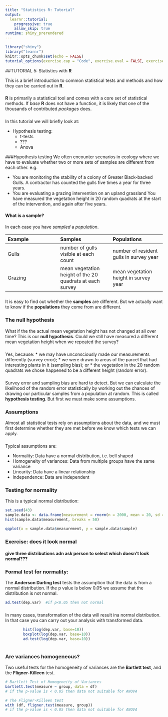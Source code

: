 ```yaml
---
title: "Statistics R: Tutorial"
output: 
  learnr::tutorial:
    progressive: true
    allow_skip: true
runtime: shiny_prerendered
---
```


```r
library("shiny")
library("learnr")
knitr::opts_chunk$set(echo = FALSE)
tutorial_options(exercise.cap = "Code", exercise.eval = FALSE, exercise.timelimit = NULL, exercise.lines = 3, exercise.checker = FALSE, exercise.completion = TRUE, exercise.diagnostics = TRUE, exercise.startover = TRUE)  
```





##TUTORIAL 5: Statistics with **R**

This is a brief introduction to common statistical tests and methods and how they can be carried out in **R**.

###
**R** is primarily a statistical tool and comes with a core set of statistical methods.  If *base* **R** does not have a function, it is likely that one of the thousands of contributed *packages* does.  

###
In this tutorial we will briefly look at:  

* Hypothesis testing:  
  * t-tests  
  * ???  
  * Anova  

###Hypothesis testing
We often encounter scenarios in ecology where we have to evaluate whether two or more sets of samples are different from each other.  e.g. 

* You are monitoring the stability of a colony of Greater Black-backed Gulls.  A contractor has counted the gulls five times a year for three years.  
* You are evaluating a grazing intervention on an upland grassland  You have measured the vegetation height in 20 random quadrats at the start of the intervention, and again after five years.

#### What is a sample? 
In each case you have *sampled* a *population*.  

Example | Samples | Populations 
:--- |:--- |:---
Gulls |number of gulls visible at each count |number of resident gulls in survey year
Grazing |mean vegetation height of the 20 quadrats at each survey |mean vegetation height in survey year 

###
It is easy to find out whether the **samples** are different.  But we actually want to know if the **populations** they come from are different.  

### The null hypothesis
What if the the actual mean vegetation height has not changed at all over time?  This is our **null hypothesis**.  Could we still have measured a different mean vegetation height when we repeated the survey?  

###
Yes, because:
* we may have unconsciously made our measurements differently (survey error); 
* we were drawn to areas of the parcel that had interesting plants in it (sampling bias); or 
* the vegetation in the 20 random quadrats we chose happened to be a different height (random error).  

###
Survey error and sampling bias are hard to detect.  But we can calculate the likelihood of the random error statistically by working out the chances of drawing our particular samples from a population at random.  This is called **hypothesis testing**.  But first we must make some assumptions.  

### Assumptions
Almost all statistical tests rely on assumptions about the data, and we must first determine whether they are met before we know which tests we can apply.  

###
Typical assumptions are:

* Normality: Data have a normal distribution, i.e. bell shaped
* Homogeneity of variances: Data from multiple groups have the same variance
* Linearity: Data have a linear relationship
* Independence: Data are independent


### Testing for normality

This is a typical normal distribution: 
 
```r
set.seed(43)
sample.data <- data.frame(measurement = rnorm(n = 2000, mean = 20, sd = 5), sample = as.factor(seq(1:2000)))
hist(sample.data$measurement, breaks = 50)
```

```r
qqplot(x = sample.data$measurement, y = sample.data$sample)
```


### Exercise: does it look normal

#### give three distributions adn ask person to select which doesn't look normal???


### Formal test for normality: 

The **Anderson Darling test** tests the assumption that the data is from a normal distribution.  If the p value is below 0.05 we assume that the distribution is not normal.  

```r
ad.test(dep.var)  #if p<0.05 then not normal
```

###
In many cases, transformation of the data will result ina  normal distribution.  In that case you can carry out your analysis with transformed data.  

```r
		hist(log(dep.var, base=10))
		boxplot(log(dep.var, base=10))
		ad.test(log(dep.var, base=10))
		
```


### Are variances homogeneous?  

Two useful tests for the homogeneity of variances are the **Bartlett test**, and the **Fligner-Killeen** test.

```r
# Bartlett Test of Homogeneity of Variances
bartlett.test(measure ~ group, data = df)
# if the p-value is < 0.05 then data not suitable for ANOVA

# The Fligner-Killeen test
with (df, fligner.test(measure, group))
# if the p-value is < 0.05 then data not suitable for ANOVA
```



